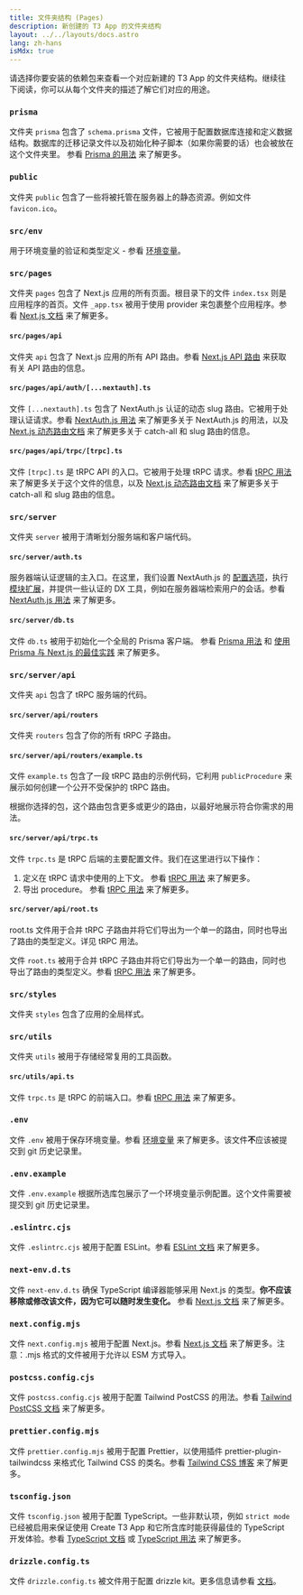 ```yaml
---
title: 文件夹结构 (Pages)
description: 新创建的 T3 App 的文件夹结构
layout: ../../layouts/docs.astro
lang: zh-hans
isMdx: true
---
```



请选择你要安装的依赖包来查看一个对应新建的 T3 App 的文件夹结构。继续往下阅读，你可以从每个文件夹的描述了解它们对应的用途。

<Form />

<Diagram />

<div data-components="prisma">

### `prisma`

文件夹 `prisma` 包含了 `schema.prisma` 文件，它被用于配置数据库连接和定义数据结构。数据库的迁移记录文件以及初始化种子脚本（如果你需要的话）也会被放在这个文件夹里。 参看 [Prisma 的用法](/zh-hans/usage/prisma) 来了解更多。

</div>
<div>

### `public`

文件夹 `public` 包含了一些将被托管在服务器上的静态资源。例如文件 `favicon.ico`。

</div>
<div>

### `src/env`

用于环境变量的验证和类型定义 - 参看 [环境变量](/zh-hans/usage/env-variables)。

</div>
<div>

### `src/pages`

文件夹 `pages` 包含了 Next.js 应用的所有页面。根目录下的文件 `index.tsx` 则是应用程序的首页。文件 `_app.tsx` 被用于使用 provider 来包裹整个应用程序。参看 [Next.js 文档](https://nextjs.org/docs/basic-features/pages) 来了解更多。

</div>
<div data-components="nextauth trpc">

#### `src/pages/api`

文件夹 `api` 包含了 Next.js 应用的所有 API 路由。参看 [Next.js API 路由](https://nextjs.org/docs/api-routes/introduction) 来获取有关 API 路由的信息。

</div>
<div data-components="nextauth">

#### `src/pages/api/auth/[...nextauth].ts`

文件 `[...nextauth].ts` 包含了 NextAuth.js 认证的动态 slug 路由。它被用于处理认证请求。参看 [NextAuth.js 用法](/zh-hans/usage/next-auth) 来了解更多关于 NextAuth.js 的用法，以及 [Next.js 动态路由文档](https://nextjs.org/docs/routing/dynamic-routes) 来了解更多关于 catch-all 和 slug 路由的信息。

</div>
<div data-components="trpc">

#### `src/pages/api/trpc/[trpc].ts`

文件 `[trpc].ts` 是 tRPC API 的入口。它被用于处理 tRPC 请求。参看 [tRPC 用法](/zh-hans/usage/trpc#-pagesapitrpctrpcts) 来了解更多关于这个文件的信息，以及 [Next.js 动态路由文档](https://nextjs.org/docs/routing/dynamic-routes) 来了解更多关于 catch-all 和 slug 路由的信息。

</div>
<div data-components="trpc prisma nextauth">

### `src/server`

文件夹 `server` 被用于清晰划分服务端和客户端代码。

</div>
<div data-components="nextauth+trpc">

#### `src/server/auth.ts`

服务器端认证逻辑的主入口。在这里，我们设置 NextAuth.js 的 [配置选项](/zh-hans/usage/next-auth)，执行 [模块扩展](/zh-hans/usage/next-auth#inclusion-of-userid-on-the-session)，并提供一些认证的 DX 工具，例如在服务器端检索用户的会话。参看 [NextAuth.js 用法](/zh-hans/usage/next-auth#搭配-trpc-的用法) 来了解更多。

</div>
<div data-components="prisma">

#### `src/server/db.ts`

文件 `db.ts` 被用于初始化一个全局的 Prisma 客户端。 参看 [Prisma 用法](/zh-hans/usage/prisma#prisma-客户端) 和 [使用 Prisma 与 Next.js 的最佳实践](https://www.prisma.io/docs/guides/database/troubleshooting-orm/help-articles/nextjs-prisma-client-dev-practices) 来了解更多。

</div>
<div data-components="trpc">

### `src/server/api`

文件夹 `api` 包含了 tRPC 服务端的代码。

</div>
<div data-components="trpc">

#### `src/server/api/routers`

文件夹 `routers` 包含了你的所有 tRPC 子路由。

</div>
<div data-components="trpc">

#### `src/server/api/routers/example.ts`

文件 `example.ts` 包含了一段 tRPC 路由的示例代码，它利用 `publicProcedure` 来展示如何创建一个公开不受保护的 tRPC 路由。

根据你选择的包，这个路由包含更多或更少的路由，以最好地展示符合你需求的用法。

</div>
<div data-components="trpc">

#### `src/server/api/trpc.ts`

文件 `trpc.ts` 是 tRPC 后端的主要配置文件。我们在这里进行以下操作：

1. 定义在 tRPC 请求中使用的上下文。 参看 [tRPC 用法](usage/trpc#-serverapitrpcts) 来了解更多。
2. 导出 procedure。 参看 [tRPC 用法](usage/trpc#-serverapitrpcts) 来了解更多。

</div>
<div data-components="trpc">

#### `src/server/api/root.ts`

root.ts 文件用于合并 tRPC 子路由并将它们导出为一个单一的路由，同时也导出了路由的类型定义。详见 tRPC 用法。

文件 `root.ts` 被用于合并 tRPC 子路由并将它们导出为一个单一的路由，同时也导出了路由的类型定义。参看 [tRPC 用法](usage/trpc#-serverapirootts) 来了解更多。

</div>
<div>

### `src/styles`

文件夹 `styles` 包含了应用的全局样式。

</div>
<div data-components="trpc">

### `src/utils`

文件夹 `utils` 被用于存储经常复用的工具函数。

</div>
<div data-components="trpc">

#### `src/utils/api.ts`

文件 `trpc.ts` 是 tRPC 的前端入口。参看 [tRPC 用法](/zh-hans/usage/trpc#-utilsapits) 来了解更多。

</div>
<div>

### `.env`

文件 `.env` 被用于保存环境变量。参看 [环境变量](/zh-hans/usage/env-variables) 来了解更多。该文件**不**应该被提交到 git 历史记录里。

</div>
<div>

### `.env.example`

文件 `.env.example` 根据所选库包展示了一个环境变量示例配置。这个文件需要被提交到 git 历史记录里。

</div>
<div>

### `.eslintrc.cjs`

文件 `.eslintrc.cjs` 被用于配置 ESLint。参看 [ESLint 文档](https://eslint.org/docs/latest/user-guide/configuring/configuration-files) 来了解更多。

</div>
<div>

### `next-env.d.ts`

文件 `next-env.d.ts` 确保 TypeScript 编译器能够采用 Next.js 的类型。**你不应该移除或修改该文件，因为它可以随时发生变化。** 参看 [Next.js 文档](https://nextjs.org/docs/basic-features/typescript#existing-projects) 来了解更多。

</div>
<div>

### `next.config.mjs`

文件 `next.config.mjs` 被用于配置 Next.js。参看 [Next.js 文档](https://nextjs.org/docs/api-reference/next.config.js/introduction) 来了解更多。注意：.mjs 格式的文件被用于允许以 ESM 方式导入。

</div>
<div data-components="tailwind">

### `postcss.config.cjs`

文件 `postcss.config.cjs` 被用于配置 Tailwind PostCSS 的用法。参看 [Tailwind PostCSS 文档](https://tailwindcss.com/docs/installation/using-postcss) 来了解更多。

</div>
<div data-components="tailwind">

### `prettier.config.mjs`

文件 `prettier.config.mjs` 被用于配置 Prettier，以使用插件 prettier-plugin-tailwindcss 来格式化 Tailwind CSS 的类名。参看 [Tailwind CSS 博客](https://tailwindcss.com/blog/automatic-class-sorting-with-prettier) 来了解更多。

</div>
<div>

### `tsconfig.json`

文件 `tsconfig.json` 被用于配置 TypeScript。一些非默认项，例如 `strict mode` 已经被启用来保证使用 Create T3 App 和它所含库时能获得最佳的 TypeScript 开发体验。参看 [TypeScript 文档](https://www.typescriptlang.org/docs/handbook/tsconfig-json.html) 或 [TypeScript 用法](/zh-hans/usage/typescript) 来了解更多。

</div>
<div>

### `drizzle.config.ts`

文件 `drizzle.config.ts` 被文件用于配置 drizzle kit。更多信息请参看 [文档](https://orm.drizzle.team/kit-docs/config-reference)。

</div>
